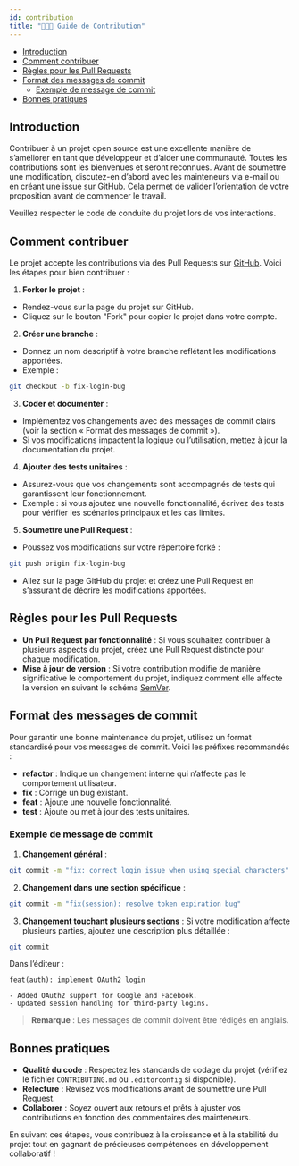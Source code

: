 ```yaml
---
id: contribution
title: "👩🏽‍🍳 Guide de Contribution"
---
```


- [Introduction](#introduction)
- [Comment contribuer](#comment-contribuer)
- [Règles pour les Pull Requests](#règles-pour-les-pull-requests)
- [Format des messages de commit](#format-des-messages-de-commit)
  - [Exemple de message de commit](#exemple-de-message-de-commit)
- [Bonnes pratiques](#bonnes-pratiques)


## Introduction

Contribuer à un projet open source est une excellente manière de s’améliorer en tant que développeur et d’aider une communauté. Toutes les contributions sont les bienvenues et seront reconnues. Avant de soumettre une modification, discutez-en d’abord avec les mainteneurs via e-mail ou en créant une issue sur GitHub. Cela permet de valider l’orientation de votre proposition avant de commencer le travail.

Veuillez respecter le code de conduite du projet lors de vos interactions.

## Comment contribuer

Le projet accepte les contributions via des Pull Requests sur [GitHub](https://github.com). Voici les étapes pour bien contribuer :

1. **Forker le projet** :
- Rendez-vous sur la page du projet sur GitHub.
- Cliquez sur le bouton "Fork" pour copier le projet dans votre compte.

2. **Créer une branche** :
- Donnez un nom descriptif à votre branche reflétant les modifications apportées.
- Exemple :

```bash
git checkout -b fix-login-bug
```

3. **Coder et documenter** :
- Implémentez vos changements avec des messages de commit clairs (voir la section « Format des messages de commit »).
- Si vos modifications impactent la logique ou l’utilisation, mettez à jour la documentation du projet.

4. **Ajouter des tests unitaires** :
- Assurez-vous que vos changements sont accompagnés de tests qui garantissent leur fonctionnement.
- Exemple : si vous ajoutez une nouvelle fonctionnalité, écrivez des tests pour vérifier les scénarios principaux et les cas limites.

5. **Soumettre une Pull Request** :
- Poussez vos modifications sur votre répertoire forké :
```bash
git push origin fix-login-bug
```

- Allez sur la page GitHub du projet et créez une Pull Request en s’assurant de décrire les modifications apportées.

## Règles pour les Pull Requests

- **Un Pull Request par fonctionnalité** : Si vous souhaitez contribuer à plusieurs aspects du projet, créez une Pull Request distincte pour chaque modification.
- **Mise à jour de version** : Si votre contribution modifie de manière significative le comportement du projet, indiquez comment elle affecte la version en suivant le schéma [SemVer](https://semver.org).

## Format des messages de commit

Pour garantir une bonne maintenance du projet, utilisez un format standardisé pour vos messages de commit. Voici les préfixes recommandés :

- **refactor** : Indique un changement interne qui n’affecte pas le comportement utilisateur.
- **fix** : Corrige un bug existant.
- **feat** : Ajoute une nouvelle fonctionnalité.
- **test** : Ajoute ou met à jour des tests unitaires.

### Exemple de message de commit

1. **Changement général** :
```bash
git commit -m "fix: correct login issue when using special characters"
```

2. **Changement dans une section spécifique** :
```bash
git commit -m "fix(session): resolve token expiration bug"
```

3. **Changement touchant plusieurs sections** :
Si votre modification affecte plusieurs parties, ajoutez une description plus détaillée :
```bash
git commit
```

Dans l’éditeur :
```
feat(auth): implement OAuth2 login

- Added OAuth2 support for Google and Facebook.
- Updated session handling for third-party logins.
```

> **Remarque** : Les messages de commit doivent être rédigés en anglais.

## Bonnes pratiques

- **Qualité du code** : Respectez les standards de codage du projet (vérifiez le fichier `CONTRIBUTING.md` ou `.editorconfig` si disponible).
- **Relecture** : Revisez vos modifications avant de soumettre une Pull Request.
- **Collaborer** : Soyez ouvert aux retours et prêts à ajuster vos contributions en fonction des commentaires des mainteneurs.

En suivant ces étapes, vous contribuez à la croissance et à la stabilité du projet tout en gagnant de précieuses compétences en développement collaboratif !



<SuggestionFeature />
